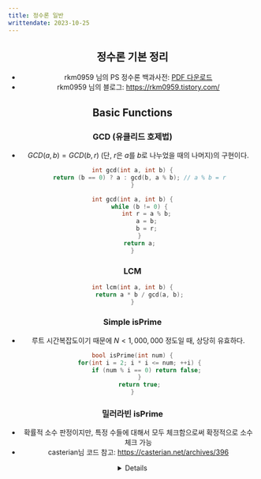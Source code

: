 ```yaml
---
title: 정수론 일반
writtendate: 2023-10-25
---
```


<Header />

## 정수론 기본 정리

- rkm0959 님의 PS 정수론 백과사전: <a href="/assets/NumberTheory.pdf">PDF 다운로드</a>
- rkm0959 님의 블로그: https://rkm0959.tistory.com/

## Basic Functions

### GCD (유클리드 호제법)

- $GCD(a, b) = GCD(b, r)$ (단, $r$은 $a$를 $b$로 나누었을 때의 나머지)의 구현이다.

```cpp
int gcd(int a, int b) {
    return (b == 0) ? a : gcd(b, a % b); // a % b = r
}
```

```cpp
int gcd(int a, int b) {
    while (b != 0) {
        int r = a % b;
        a = b;
        b = r;
    }
    return a;
}
```

### LCM

```cpp
int lcm(int a, int b) {
    return a * b / gcd(a, b);
}
```

### Simple isPrime

- 루트 시간복잡도이기 때문에 $N \lt 1,000,000$ 정도일 때, 상당히 유효하다.

```cpp
bool isPrime(int num) {
    for(int i = 2; i * i <= num; ++i) {
        if (num % i == 0) return false;
    }
    return true;
}
```

### 밀러라빈 isPrime

- 확률적 소수 판정이지만, 특정 수들에 대해서 모두 체크함으로써 확정적으로 소수 체크 가능
- casterian님 코드 참고: https://casterian.net/archives/396

<Details>
```cpp
typedef unsigned long long ull;

ull checker[] = {2ULL, 325ULL, 9375ULL, 28178ULL, 450775ULL, 9780504ULL, 1795265022ULL};
// int checker[] = {2, 7, 61}; // int 범위일 때

ull addmod(ull x, ull y, ull m) {
    if (x >= m - y) {
        return x - (m - y);
    } else {
        return x + y;
    }
}
ull mulmod(ull x, ull y, ull m) {
    ull r = 0ULL;
    while (y > 0) {
        if (y % 2 == 1)
            r = addmod(r, x, m);
        x = addmod(x, x, m);
        y /= 2;
    }
    return r;
}
ull powmod(ull x, ull y, ull m) {
    ull r = 1ULL;
    while (y > 0) {
        if (y % 2 == 1) {
            r = mulmod(r, x, m);
        }
        x = mulmod(x, x, m);
        y /= 2;
    }
    return r;
}

// Miller-Rabin checker
// true를 리턴한다고 해서 무조건 소수인 것은 아님. (확률적 소수)
// 그러나 특정 수들에 대해 (checker 배열) 모두 검사한다면, 확정적으로 소수임을 판별가능.
// (log n)^3 알고리즘
bool MR(ull N, ull A) {
    ull d = N - 1;
    while (d % 2 == 0) {
        if (powmod(A, d, N) == N - 1) {
            return true;
        }
        d /= 2;
    }

    ull tmp = powmod(A, d, N);
    if (tmp == N - 1 || tmp == 1) { // a^(d*2^r) mod n = -1 판정 하는 부분임
        return true;
    } else {
        return false;
    }
}

bool isPrime(ull N) {
    if (N <= 1) {
        return false;
    } else if (N == 2) {
        return true;
    } else if (N <= 10'000'000'000ULL) { // 기존 방법이 빠른 구간 + 밀러라빈 checker 수보다 작은 구간
        for (ull i = 3ULL; i * i <= N; i += 2) { // 홀수만 검사한다.
            if (N % i == 0ULL) return false; // 나누어 떨어지면, 소수
        }
        return true;
    } else {
        for (int i = 0; i < 7; i++) { // 7: checker size
            ull A = checker[i];
            if (MR(N, A) == false) {
                return false;
            }
        }
        return true;
    }
}
```
</Details>

### 에라스토테네스의 채(Sieve)

```cpp
vector<int> getPrimes(int MAX) {
    vector<int> memo(MAX + 1, 0);
    vector<int> res;
    int i;
    for(i = 2; i * i <= MAX; ++i) {
        if (memo[i] != 0) continue;
        res.push_back(i);
        for(int j = i * i; j <= MAX; j += i) {
            memo[j] = 1;
        }
    }
    for(; i <= MAX; ++i)
        if (memo[i] == 0)
            res.push_back(i);

    return res;
}
```

### Linear Sieve

- `sp` 에 들어있는 해당 숫자의 제일 작은 소인수는 덤이다.

```cpp
vector<int> getPrimes(int MAX) {
    vector<int> sp(MAX + 1, 0);
    vector<int> res;
    for(int i = 2; i <= MAX; ++i) {
        if (sp[i] == 0) res.push_back(i);
        for(auto& j: res) {
            if (i * j > MAX) break;
            sp[i * j] = j;
            if (i % j == 0) break; // 이미 체로 걸러졌으므로 더이상 보지 않음
        }
    }
    return res;
}
```


## Time Complexity

- GCD: $O(\log A + \log B)$
    - 한번 재귀를 돌 때마다 적어도 수가 $\frac 1 2$이 되므로, 로그 시간복잡도가 된다.
- LCM: $O(\log A + \log B)$
    - GCD에 달려있다.
- Simple isPrime: $O(\sqrt N)$
- 밀러라빈 isPrime: $O(k \log^3 N)$
    - k는 테스트해야하는 숫자의 수
- 에라스토테네스의 채 구성: $O(\N \log \log N)$
- Linear Sieve 구성: $O(N)$

<Comment />
